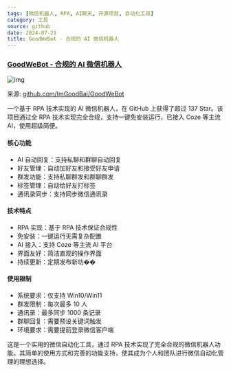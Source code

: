 ```yaml
---
tags: [微信机器人, RPA, AI聊天, 开源项目, 自动化工具]
category: 工具
source: github
date: 2024-07-21
title: GoodWeBot - 合规的 AI 微信机器人
---
```


### [GoodWeBot - 合规的 AI 微信机器人](https://github.com/ImGoodBai/GoodWeBot)

![img](https://img.mengpeng.tech/i/2024/12/08/67557a3de45f1.webp)

来源: [github.com/ImGoodBai/GoodWeBot](https://github.com/ImGoodBai/GoodWeBot)

一个基于 RPA 技术实现的 AI 微信机器人，在 GitHub 上获得了超过 137 Star。该项目通过全 RPA 技术实现完全合规，支持一键免安装运行，已接入 Coze 等主流 AI，使用超级简便。

#### 核心功能
- AI 自动回复：支持私聊和群聊自动回复
- 好友管理：自动加好友和接受好友申请
- 群发功能：支持私聊群发和群聊群发
- 标签管理：自动给好友打标签
- 通讯录同步：支持同步微信通讯录

#### 技术特点
- RPA 实现：基于 RPA 技术保证合规性
- 免安装：一键运行无需复杂配置
- AI 接入：支持 Coze 等主流 AI 平台
- 界面友好：简洁直观的操作界面
- 持续更新：定期发布新功��

#### 使用限制
- 系统要求：仅支持 Win10/Win11
- 群发限制：每次最多 10 人
- 通讯录：最多同步 1000 条记录
- 群聊回复：需要预设关键词触发
- 环境要求：需要提前登录微信客户端

这是一个实用的微信自动化工具，通过 RPA 技术实现了完全合规的微信机器人功能。其简单的使用方式和完善的功能支持，使其成为个人和团队进行微信自动化管理的理想选择。 